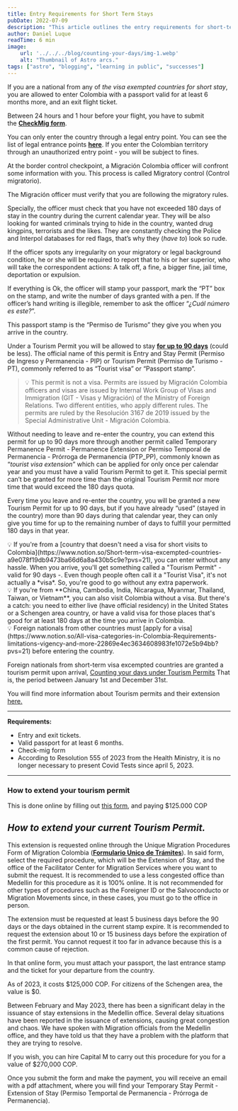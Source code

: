 ```yaml
---
title: Entry Requirements for Short Term Stays
pubDate: 2022-07-09
description: "This article outlines the entry requirements for short-term stays in Colombia, focusing on who needs a visa and who doesn't. It covers the necessary documentation and procedures for those planning to stay for less than 90 days."
author: Daniel Luque
readTime: 6 min
image:
    url: '../../../blog/counting-your-days/img-1.webp'
    alt: "Thumbnail of Astro arcs."
tags: ["astro", "blogging", "learning in public", "successes"]
---
```


If you are a national from any of _the visa exempted countries for short stay_, you are allowed to enter Colombia with a passport valid for at least 6 months more, and an exit flight ticket. 

Between 24 hours and 1 hour before your flight, you have to submit the **[CheckMig form](https://apps.migracioncolombia.gov.co/pre-registro/public/preregistro.jsf)**.

You can only enter the country through a legal entry point. 
You can see the list of legal entrance points **[here](https://www.cancilleria.gov.co/sites/default/files/Normograma/docs/resolucion_uaemc_0004_2012.htm#3)**.
If you enter the Colombian territory through an unauthorized entry point - you will be subject to fines.

At the border control checkpoint, a Migración Colombia officer will confront some information with you. 
This process is called Migratory control (Control migratorio).

The Migración officer must verify that you are following the migratory rules.

Specially, the officer must check that you have not exceeded 180 days of stay in the country during the current calendar year. They will be also looking for wanted criminals trying to hide in the country, wanted drug kingpins, terrorists and the likes. They are constantly checking the Police and Interpol databases for red flags, that’s why they (*have to*) look so rude.

If the officer spots any irregularity on your migratory or legal background condition, he or she will be required to report that to his or her superior, who will take the correspondent actions: A talk off, a fine, a bigger fine, jail time, deportation or expulsion.

If everything is Ok, the officer will stamp your passport, mark the “PT” box on the stamp, and write the number of days granted with a pen. If the officer’s hand writing is illegible, remember to ask the officer “*¿Cuál número es este?*”.

This passport stamp is the “Permiso de Turismo” they give you when you arrive in the country.

Under a Tourism Permit you will be allowed to stay **[for up to 90 days](https://www.cancilleria.gov.co/sites/default/files/Normograma/docs/resolucion_minrelaciones_5488_2022.htm#3)** (could be less). The official name of this permit is Entry and Stay Permit (Permiso de Ingreso y Permanencia - PIP) or Tourism Permit (Permiso de Turismo - PT), commonly referred to as “Tourist visa” or “Passport stamp”.

> 💡 This permit is not a visa. Permits are issued by Migración Colombia officers and visas are issued by Internal Work Group of Visas and Immigration (GIT - Visas y Migración) of the Ministry of Foreign Relations. Two different entities, who apply different rules. The permits are ruled by the Resolución 3167 de 2019 issued by the Special Administrative Unit - Migración Colombia.
> 

Without needing to leave and re-enter the country, you can extend this permit for up to 90 days more through another permit called Temporary Permanence Permit - Permanence Extension or Permiso Temporal de Permanencia - Prórroga de Permanencia (PTP_PP), commonly known as “*tourist visa extension*” which can be applied for only once per calendar year and you must have a valid Tourism Permit to get it. This special permit can’t be granted for more time than the original Tourism Permit nor more time that would exceed the 180 days quota.

Every time you leave and re-enter the country, you will be granted a new Tourism Permit for up to 90 days, but if you have already “used” (stayed in the country) more than 90 days during that calendar year, they can only give you time for up to the remaining number of days to fulfill your permitted 180 days in that year.

<aside>
💡 If you're from a [country that doesn't need a visa for short visits to Colombia](https://www.notion.so/Short-term-visa-excempted-countries-a9e078f19db9473ba66d6a8a430b5c9e?pvs=21), you can enter without any hassle. When you arrive, you'll get something called a "Tourism Permit" - valid for 90 days -. Even though people often call it a "Tourist Visa", it's not actually a *visa*. So, you're good to go without any extra paperwork.

</aside>

<aside>
💡 If you're from **China, Cambodia, India, Nicaragua, Myanmar, Thailand, Taiwan, or Vietnam**, you can also visit Colombia without a visa. But there's a catch: you need to either live (have official residency) in the United States or a Schengen area country, or have a valid visa for those places that's good for at least 180 days at the time you arrive in Colombia.

</aside>

<aside>
💡 Foreign nationals from other countries must [apply for a visa](https://www.notion.so/All-visa-categories-in-Colombia-Requirements-limitations-vigency-and-more-22869e4ec3634608983fe1072e5b94bb?pvs=21) before entering the country.

</aside>

Foreign nationals from short-term visa excempted countries are granted a tourism permit upon arrival, [Counting your days under Tourism Permits](https://www.notion.so/Counting-your-days-under-Tourism-Permits-EN-ES-3552d0971ac843d490335c0867d97721?pvs=21) That is, the period between January 1st and December 31st.

You will find more information about Tourism permits and their extension [here.](https://www.notion.so/Tourism-Permit-Extension-EN-ES-d34aaabd0c2f4cd2a7c39f05e0d10e10?pvs=21)

---

**Requirements:** 

- Entry and exit tickets.
- Valid passport for at least 6 months.
- Check-mig form
- According to Resolution 555 of 2023 from the Health Ministry, it is no longer necessary to present Covid Tests since april 5, 2023.

---

### How to extend your tourism permit

This is done online by filling out [this form](https://apps.migracioncolombia.gov.co/registro/public/formularioRegistro.jsf), and paying $125.000 COP

## ***How to extend your current Tourism Permit.***

This extension is requested online through the Unique Migration Procedures Form of Migration Colombia (**[Formulario Unico de Trámites](https://apps.migracioncolombia.gov.co/registro/public/formularioRegistro.jsf)**). In said form, select the required procedure, which will be the Extension of Stay, and the office of the Facilitator Center for Migration Services where you want to submit the request. It is recommended to use a less congested office than Medellin for this procedure as it is 100% online. It is not recommended for other types of procedures such as the Foreigner ID or the Salvoconducto or Migration Movements since, in these cases, you must go to the office in person.

The extension must be requested at least 5 business days before the 90 days or the days obtained in the current stamp expire. It is recommended to request the extension about 10 or 15 business days before the expiration of the first permit. You cannot request it too far in advance because this is a common cause of rejection.

In that online form, you must attach your passport, the last entrance stamp and the ticket for your departure from the country.

As of 2023, it costs $125,000 COP. For citizens of the Schengen area, the value is $0.

Between February and May 2023, there has been a significant delay in the issuance of stay extensions in the Medellin office. Several delay situations have been reported in the issuance of extensions, causing great congestion and chaos. We have spoken with Migration officials from the Medellin office, and they have told us that they have a problem with the platform that they are trying to resolve.

If you wish, you can hire Capital M to carry out this procedure for you for a value of $270,000 COP.

Once you submit the form and make the payment, you will receive an email with a pdf attachment, where you will find your Temporary Stay Permit - Extension of Stay (Permiso Temportal de Permanencia - Prórroga de Permanencia).


